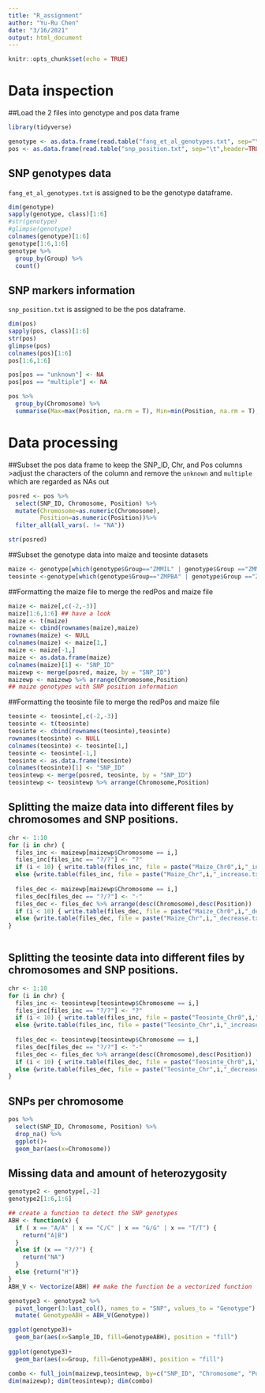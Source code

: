 ```yaml
---
title: "R_assignment"
author: "Yu-Ru Chen"
date: "3/16/2021"
output: html_document
---
```


```r
knitr::opts_chunk$set(echo = TRUE)
```

# Data inspection

##Load the 2 files into genotype and pos data frame

```r
library(tidyverse)

genotype <- as.data.frame(read.table("fang_et_al_genotypes.txt", sep="\t",header=TRUE))
pos <- as.data.frame(read.table("snp_position.txt", sep="\t",header=TRUE))

```

## SNP genotypes data
`fang_et_al_genotypes.txt` is assigned to be the genotype dataframe.
```r
dim(genotype)
sapply(genotype, class)[1:6]
#str(genotype)
#glimpse(genotype)
colnames(genotype)[1:6]
genotype[1:6,1:6]
genotype %>% 
  group_by(Group) %>% 
  count()

```

## SNP markers information
`snp_position.txt` is assigned to be the pos dataframe.

```r
dim(pos)
sapply(pos, class)[1:6]
str(pos)
glimpse(pos)
colnames(pos)[1:6]
pos[1:6,1:6]

pos[pos == "unknown"] <- NA
pos[pos == "multiple"] <- NA

pos %>% 
  group_by(Chromosome) %>% 
  summarise(Max=max(Position, na.rm = T), Min=min(Position, na.rm = T),    Number=length(Position))

```


# Data processing

##Subset the pos data frame to keep the SNP_ID, Chr, and Pos columns
>adjust the characters of the column and remove the `unknown` and `multiple` which are regarded as NAs out

```r

posred <- pos %>% 
  select(SNP_ID, Chromosome, Position) %>% 
  mutate(Chromosome=as.numeric(Chromosome),
         Position=as.numeric(Position))%>%  
  filter_all(all_vars(. != "NA")) 

str(posred)

```

##Subset the genotype data into maize and teosinte datasets

```r

maize <- genotype[which(genotype$Group=="ZMMIL" | genotype$Group =="ZMMLR" | genotype$Group == "ZMMMR"),]
teosinte <-genotype[which(genotype$Group=="ZMPBA" | genotype$Group =="ZMPIL" | genotype$Group == "ZMPJA"),]

```

##Formatting the maize file to merge the redPos and maize file

```r

maize <- maize[,c(-2,-3)]
maize[1:6,1:6] ## have a look
maize <- t(maize)
maize <- cbind(rownames(maize),maize)
rownames(maize) <- NULL
colnames(maize) <- maize[1,]
maize <- maize[-1,]
maize <- as.data.frame(maize)
colnames(maize)[1] <- "SNP_ID" 
maizewp <- merge(posred, maize, by = "SNP_ID")
maizewp <- maizewp %>% arrange(Chromosome,Position) 
## maize genotypes with SNP position information

```

##Formatting the teosinte file to merge the redPos and maize file
```r

teosinte <- teosinte[,c(-2,-3)]
teosinte <- t(teosinte)
teosinte <- cbind(rownames(teosinte),teosinte)
rownames(teosinte) <- NULL
colnames(teosinte) <- teosinte[1,]
teosinte <- teosinte[-1,]
teosinte <- as.data.frame(teosinte)
colnames(teosinte)[1] <- "SNP_ID" 
teosintewp <- merge(posred, teosinte, by = "SNP_ID")
teosintewp <- teosintewp %>% arrange(Chromosome,Position)

```

## Splitting the maize data into different files by chromosomes and SNP positions. 

```r
chr <- 1:10
for (i in chr) {
  files_inc <- maizewp[maizewp$Chromosome == i,]
  files_inc[files_inc == "?/?"] <- "?"
  if (i < 10) { write.table(files_inc, file = paste("Maize_Chr0",i,"_increase.txt",sep=""),row.names = FALSE,sep = "\t",quote = FALSE) }
  else {write.table(files_inc, file = paste("Maize_Chr",i,"_increase.txt",sep=""),row.names = FALSE, sep = "\t",quote = FALSE)}
  
  files_dec <- maizewp[maizewp$Chromosome == i,]
  files_dec[files_dec == "?/?"] <- "-"
  files_dec <- files_dec %>% arrange(desc(Chromosome),desc(Position))
  if (i < 10) { write.table(files_dec, file = paste("Maize_Chr0",i,"_decrease.txt",sep=""),row.names = FALSE,sep = "\t",quote = FALSE) }
  else {write.table(files_dec, file = paste("Maize_Chr",i,"_decrease.txt",sep=""),row.names = FALSE, sep = "\t",quote = FALSE)}
}
  

```

## Splitting the teosinte data into different files by chromosomes and SNP positions.

```r

chr <- 1:10
for (i in chr) {
  files_inc <- teosintewp[teosintewp$Chromosome == i,]
  files_inc[files_inc == "?/?"] <- "?"
  if (i < 10) { write.table(files_inc, file = paste("Teosinte_Chr0",i,"_increase.txt",sep=""),row.names = FALSE,sep = "\t",quote = FALSE) }
  else {write.table(files_inc, file = paste("Teosinte_Chr",i,"_increase.txt",sep=""),row.names = FALSE, sep = "\t",quote = FALSE)}
  
  files_dec <- teosintewp[teosintewp$Chromosome == i,]
  files_dec[files_dec == "?/?"] <- "-"
  files_dec <- files_dec %>% arrange(desc(Chromosome),desc(Position))
  if (i < 10) { write.table(files_dec, file = paste("Teosinte_Chr0",i,"_decrease.txt",sep=""),row.names = FALSE,sep = "\t",quote = FALSE) }
  else {write.table(files_dec, file = paste("Teosinte_Chr",i,"_decrease.txt",sep=""),row.names = FALSE, sep = "\t",quote = FALSE)}
}

```

## SNPs per chromosome

```r

pos %>% 
  select(SNP_ID, Chromosome, Position) %>%
  drop_na() %>% 
  ggplot()+
  geom_bar(aes(x=Chromosome))

```

## Missing data and amount of heterozygosity

```r

genotype2 <- genotype[,-2]
genotype2[1:6,1:6]

## create a function to detect the SNP genotypes
ABH <- function(x) {
  if ( x == "A/A" | x == "C/C" | x == "G/G" | x == "T/T") {
    return("A|B")
  }
  else if (x == "?/?") {
    return("NA")
  }
  else {return("H")}
}
ABH_V <- Vectorize(ABH) ## make the function be a vectorized function 

genotype3 <- genotype2 %>% 
  pivot_longer(3:last_col(), names_to = "SNP", values_to = "Genotype") %>% 
  mutate( GenotypeABH = ABH_V(Genotype)) 

ggplot(genotype3)+
  geom_bar(aes(x=Sample_ID, fill=GenotypeABH), position = "fill")
  
ggplot(genotype3)+
  geom_bar(aes(x=Group, fill=GenotypeABH), position = "fill")

```

```r

combo <- full_join(maizewp,teosintewp, by=c("SNP_ID", "Chromosome", "Position"))
dim(maizewp); dim(teosintewp); dim(combo)

```

